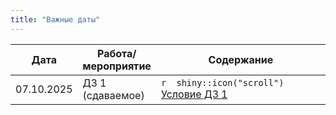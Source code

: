 ```yaml
---
title: "Важные даты"
---
```

 
Дата | Работа/мероприятие  | Содержание
-------- | -------- | --------------------------------------------------------
07.10.2025 | ДЗ 1 (сдаваемое) | `r  shiny::icon("scroll")` <a href="tvims2_hw1_for_submission_2025.pdf" title=>Условие ДЗ 1</a>